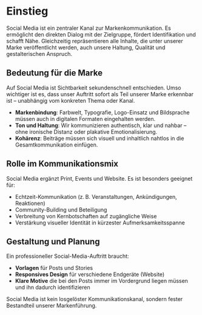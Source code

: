 # Einstieg

Social Media ist ein zentraler Kanal zur Markenkommunikation. Es ermöglicht den direkten Dialog mit der Zielgruppe, fördert Identifikation und schafft Nähe. Gleichzeitig repräsentieren alle Inhalte, die unter unserer Marke veröffentlicht werden, auch unsere Haltung, Qualität und gestalterischen Anspruch.

## Bedeutung für die Marke

Auf Social Media ist Sichtbarkeit sekundenschnell entschieden. Umso wichtiger ist es, dass unser Auftritt sofort als Teil unserer Marke erkennbar ist – unabhängig vom konkreten Thema oder Kanal.

- **Markenbindung**: Farbwelt, Typografie, Logo-Einsatz und Bildsprache müssen auch in digitalen Formaten eingehalten werden.
- **Ton und Haltung**: Wir kommunizieren authentisch, klar und nahbar – ohne ironische Distanz oder plakative Emotionalisierung.
- **Kohärenz**: Beiträge müssen sich visuell und inhaltlich nahtlos in die Gesamtkommunikation einfügen.

## Rolle im Kommunikationsmix

Social Media ergänzt Print, Events und Website. Es ist besonders geeignet für:

- Echtzeit-Kommunikation (z. B. Veranstaltungen, Ankündigungen, Reaktionen)
- Community-Building und Beteiligung
- Verbreitung von Kernbotschaften auf zugängliche Weise
- Verstärkung visueller Identität in kürzester Aufmerksamkeitsspanne

## Gestaltung und Planung

Ein professioneller Social-Media-Auftritt braucht:

- **Vorlagen** für Posts und Stories
- **Responsives Design** für verschiedene Endgeräte (Website)
- **Klare Motive** die bei den Posts immer im Vordergrund liegen müssen und ihn dadurch identifizieren

Social Media ist kein losgelöster Kommunikationskanal, sondern fester Bestandteil unserer Markenführung.

